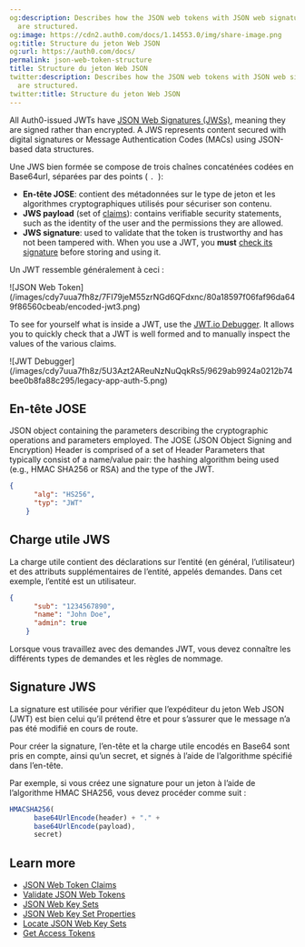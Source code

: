 ```yaml
---
og:description: Describes how the JSON web tokens with JSON web signatures (JWSs)
  are structured.
og:image: https://cdn2.auth0.com/docs/1.14553.0/img/share-image.png
og:title: Structure du jeton Web JSON
og:url: https://auth0.com/docs/
permalink: json-web-token-structure
title: Structure du jeton Web JSON
twitter:description: Describes how the JSON web tokens with JSON web signatures (JWSs)
  are structured.
twitter:title: Structure du jeton Web JSON
---
```


All Auth0-issued <Tooltip tip="JSON Web Token (JWT): Standard ID Token format (and often Access Token format) used to represent claims securely between two parties." cta="View Glossary" href="/docs/glossary?term=JWTs">JWTs</Tooltip> have [JSON Web Signatures (JWSs)](https://tools.ietf.org/html/rfc7515), meaning they are signed rather than encrypted. A JWS represents content secured with <Tooltip tip="JSON Web Token (JWT): Standard ID Token format (and often Access Token format) used to represent claims securely between two parties." cta="View Glossary" href="/docs/glossary?term=digital+signatures">digital signatures</Tooltip> or Message Authentication Codes (MACs) using JSON-based data structures.

Une JWS bien formée se compose de trois chaînes concaténées codées en Base64url, séparées par des points ( `. `):

* **En-tête JOSE**: contient des métadonnées sur le type de jeton et les algorithmes cryptographiques utilisés pour sécuriser son contenu.
* **JWS payload** (set of [claims](https://tools.ietf.org/html/rfc7519#section-4)): contains verifiable security statements, such as the identity of the user and the permissions they are allowed.
* **JWS signature**: used to validate that the token is trustworthy and has not been tampered with. When you use a JWT, you **must** [check its signature](/docs/secure/tokens/json-web-tokens/validate-json-web-tokens) before storing and using it.

Un JWT ressemble généralement à ceci :

<Frame>![JSON Web Token](/images/cdy7uua7fh8z/7FI79jeM55zrNGd6QFdxnc/80a18597f06faf96da649f86560cbeab/encoded-jwt3.png)</Frame>

To see for yourself what is inside a JWT, use the [JWT.io Debugger](http://jwt.io). It allows you to quickly check that a JWT is well formed and to manually inspect the values of the various claims.

<Frame>![JWT Debugger](/images/cdy7uua7fh8z/5U3Azt2AReuNzNuQqkRs5/9629ab9924a0212b74bee0b8fa88c295/legacy-app-auth-5.png)</Frame>

## En-tête JOSE

JSON object containing the parameters describing the cryptographic operations and parameters employed. The JOSE (JSON Object Signing and Encryption) Header is comprised of a set of Header Parameters that typically consist of a name/value pair: the hashing algorithm being used (e.g., HMAC SHA256 or RSA) and the type of the JWT.

```json lines
{
      "alg": "HS256",
      "typ": "JWT"
    }
```






## Charge utile JWS

La charge utile contient des déclarations sur l’entité (en général, l’utilisateur) et des attributs supplémentaires de l’entité, appelés demandes. Dans cet exemple, l’entité est un utilisateur.

```json lines
{
      "sub": "1234567890",
      "name": "John Doe",
      "admin": true
    }
```






Lorsque vous travaillez avec des demandes JWT, vous devez connaître les différents types de demandes et les règles de nommage.

## Signature JWS

La signature est utilisée pour vérifier que l’expéditeur du jeton Web JSON (JWT) est bien celui qu’il prétend être et pour s’assurer que le message n’a pas été modifié en cours de route.

Pour créer la signature, l’en-tête et la charge utile encodés en Base64 sont pris en compte, ainsi qu’un secret, et signés à l’aide de l’algorithme spécifié dans l’en-tête.

Par exemple, si vous créez une signature pour un jeton à l’aide de l’algorithme HMAC SHA256, vous devez procéder comme suit :

```js lines
HMACSHA256(
      base64UrlEncode(header) + "." +
      base64UrlEncode(payload),
      secret)
```






## Learn more

* [JSON Web Token Claims](/docs/secure/tokens/json-web-tokens/json-web-token-claims)
* [Validate JSON Web Tokens](/docs/secure/tokens/json-web-tokens/validate-json-web-tokens)
* [JSON Web Key Sets](/docs/secure/tokens/json-web-tokens/json-web-key-sets)
* [JSON Web Key Set Properties](/docs/secure/tokens/json-web-tokens/json-web-key-set-properties)
* [Locate JSON Web Key Sets](/docs/secure/tokens/json-web-tokens/locate-json-web-key-sets)
* [Get Access Tokens](/docs/secure/tokens/access-tokens/get-access-tokens)